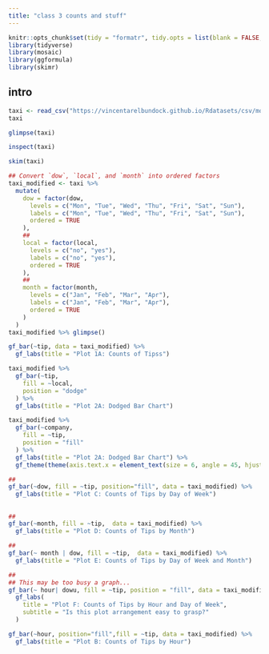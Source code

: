 ```yaml
---
title: "class 3 counts and stuff"
---
```


```r
knitr::opts_chunk$set(tidy = "formatr", tidy.opts = list(blank = FALSE, width.cutoff = 30))
library(tidyverse)
library(mosaic)
library(ggformula)
library(skimr)
```

## intro

```r
taxi <- read_csv("https://vincentarelbundock.github.io/Rdatasets/csv/modeldata/taxi.csv")
taxi
```

```r
glimpse(taxi)

```

```r
inspect(taxi)
```

```r
skim(taxi)
```

```r
## Convert `dow`, `local`, and `month` into ordered factors
taxi_modified <- taxi %>%
  mutate(
    dow = factor(dow,
      levels = c("Mon", "Tue", "Wed", "Thu", "Fri", "Sat", "Sun"),
      labels = c("Mon", "Tue", "Wed", "Thu", "Fri", "Sat", "Sun"),
      ordered = TRUE
    ),
    ##
    local = factor(local,
      levels = c("no", "yes"),
      labels = c("no", "yes"),
      ordered = TRUE
    ),
    ##
    month = factor(month,
      levels = c("Jan", "Feb", "Mar", "Apr"),
      labels = c("Jan", "Feb", "Mar", "Apr"),
      ordered = TRUE
    )
  )
taxi_modified %>% glimpse()
```

```r
gf_bar(~tip, data = taxi_modified) %>%
  gf_labs(title = "Plot 1A: Counts of Tipss")
```

```r
taxi_modified %>%
  gf_bar(~tip,
    fill = ~local, 
    position = "dodge"
  ) %>%
  gf_labs(title = "Plot 2A: Dodged Bar Chart")
```

```r

taxi_modified %>%
  gf_bar(~company,
    fill = ~tip,
    position = "fill"
  ) %>%
  gf_labs(title = "Plot 2A: Dodged Bar Chart") %>%
  gf_theme(theme(axis.text.x = element_text(size = 6, angle = 45, hjust = 1)))
```

```r

##
gf_bar(~dow, fill = ~tip, position="fill", data = taxi_modified) %>%
  gf_labs(title = "Plot C: Counts of Tips by Day of Week")
```

## 

```r
##
gf_bar(~month, fill = ~tip,  data = taxi_modified) %>%
  gf_labs(title = "Plot D: Counts of Tips by Month")
```

```r
##
gf_bar(~ month | dow, fill = ~tip,  data = taxi_modified) %>%
  gf_labs(title = "Plot E: Counts of Tips by Day of Week and Month")
```

```r
##
## This may be too busy a graph...
gf_bar(~ hour| dowu, fill = ~tip, position = "fill", data = taxi_modified) %>%
  gf_labs(
    title = "Plot F: Counts of Tips by Hour and Day of Week",
    subtitle = "Is this plot arrangement easy to grasp?"
  )
```

```r

gf_bar(~hour, position="fill",fill = ~tip, data = taxi_modified) %>%
  gf_labs(title = "Plot B: Counts of Tips by Hour")
```
